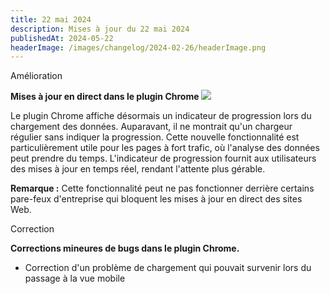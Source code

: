 ```yaml
---
title: 22 mai 2024
description: Mises à jour du 22 mai 2024
publishedAt: 2024-05-22
headerImage: /images/changelog/2024-02-26/headerImage.png
---
```


<Badge variant="noLink" className="m-0">
  <span>Amélioration</span>
</Badge>

**Mises à jour en direct dans le plugin Chrome**
![](/images/changelog/2024-05-22/1.gif)

Le plugin Chrome affiche désormais un indicateur de progression lors du chargement des données. Auparavant, il ne montrait qu'un chargeur régulier sans indiquer la progression. Cette nouvelle fonctionnalité est particulièrement utile pour les pages à fort trafic, où l'analyse des données peut prendre du temps. L'indicateur de progression fournit aux utilisateurs des mises à jour en temps réel, rendant l'attente plus gérable.

**Remarque :** Cette fonctionnalité peut ne pas fonctionner derrière certains pare-feux d'entreprise qui bloquent les mises à jour en direct des sites Web.


<Badge variant="noLink" className="m-0">
  <span>Correction</span>
</Badge>

**Corrections mineures de bugs dans le plugin Chrome.**
- Correction d'un problème de chargement qui pouvait survenir lors du passage à la vue mobile
